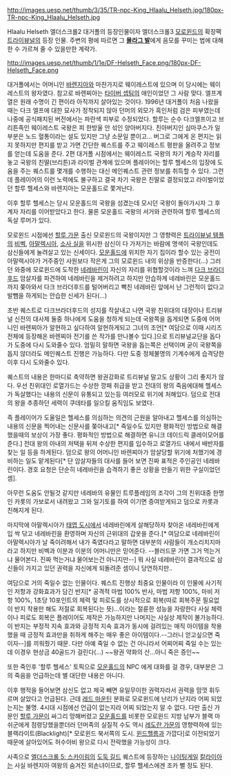 http://images.uesp.net/thumb/3/35/TR-npc-King_Hlaalu_Helseth.jpg/180px-TR-npc-King_Hlaalu_Helseth.jpg

Hlaalu Helseth
엘더스크롤2 대거폴의 등장인물이자 엘더스크롤3 [[모로윈드]]의 확장팩 [[트라이뷰널]]의 등장 인물. 주변의 평에 따르면 그 '''[[몰라그 발]]'''에게 음모를 꾸미는 법에 대해 한 수 가르쳐 줄 수 있을만한 계략가.

http://images.uesp.net/thumb/1/1e/DF-Helseth_Face.png/180px-DF-Helseth_Face.png

대거폴에서는 어머니인 [[바렌지아]]와 마찬가지로 웨이레스트에 있으며 이 당시에는 웨이레스트의 왕자였다. 참고로 바렌찌아는 [[타이버 셉팀]]의 애인이었던 그 사람 맞다. 엘프계열은 원래 수명이 긴 편이라 아직까지 살아있는 것이다. 
1996년 대거폴이 처음 나왔을때는 다크 엘프에 대한 묘사가 정착되지 않아 던머의 외모가 흑인처럼 검은 피부였는데 나중에 공식패치된 버전에서는 파란색 피부로 수정되었다. 할루는 순수 다크엘프이고 브리튼족인 웨이레스트 국왕은 피 한방울 안 섞인 양아버지다. 친아버지인 심마쿠스가 일부분은 노드 혈통이라는 설도 있지만 그냥 소문일 뿐이고...
버그로 그에게 온 편지는 읽지 못하지만 편지를 받고 가면 간단한 퀘스트를 주고 웨이레스트 평판을 올려주고 정보를 얻는데 도움을 준다.
2편 대거폴 시점에서는 웨이레스트 국왕의 차기 계승작 자리를 놓고 국왕의 친딸(브리튼)과 라이벌 관계에 있으며 플레이어는 할루 헬세스의 입장에 도움을 주는 퀘스트를 몇개를 수행하는 대신 메인퀘스트 관련 정보를 취득할 수 있다. 그런데 플레이어의 이런 노력에도 불구하고 결국 차기 국왕은 친딸로 결정되었고 라이벌이었던 할루 헬세스와 바렌지아는 모운홀드로 쫓겨난다. 

이후 할루 헬세스는 당시 모운홀드의 국왕을 섬겼는데 모시던 국왕이 돌아가시자 그 후계자 자리를 이어받았다고 한다. 물론 모운홀드 국왕의 서거와 관련하여 할루 헬세스의 독살 루머가 있다.


모로윈드 시점에선 [[할루 가문]] 출신 모로윈드의 국왕이지만 그 영향력은 [[트라이뷰널 템플]]의 [[비벡]], [[아말렉시아]], [[소사 실]]을 위시한 삼신이 다 가저가는 바람에 명색이 국왕인데도 삼신들에게 눌려살고 있는 신세이다. [[모운홀드]]에 위치한 자기 집이라 할수 있는 궁전이 아말렉시아가 거주중인 사원보다 작은게 그의 모로윈드 내의 위상을 반증한다(...)
그러던 와중에 모로윈드에 도착한 [[네레바린]]이 자신의 자리를 위협할것이라 느껴 [[다크 브라더후드]] 암살자를 파견하여 네레바린을 제거하려고 하지만 안습하게 네레바린은 모운홀드까지 쫒아와서 다크 브라더후드를 털어버리고 빡친 네레바린 앞에서 난 그런적이 없다고 발뺌을 하게되는 안습한 신세가 된다(...)

초반 퀘스트로 다크브라더후드의 성지를 작살내고 나면 국왕 친위대의 대장이나 트리뷰널 신전의 대사제 둘중 하나에게 도움을 청하게 되는데 국왕쪽을 돕게되면 도중에 어머니인 바렌찌아가 알현하고 싶다하여 알현하게되고 그녀의 조언[* 여담으로 이때 시리즈 전체에 등장해온 바렌찌아 전기를 쓴 작가를 만나볼수 있다.]으로 트리뷰널교단을 돕다가 도중에 다시 도와줄수 있다. 엄밀히 말하면 국왕을 돕는쪽은 선택이며 굳이 국왕쪽을 돕지 않더라도 메인퀘스트 진행은 가능하다. 다만 도중 정체불명의 기계수에게 습격당한 이후 다시 도와줄수 있다.

퀘스트의 내용은 한마디로 축약하면 왕권강화로 트리뷰널 말고도 상황이 그리 좋지가 않다. 우선 친위대인 로열가드는 수상한 깡패 취급을 받고 전대의 왕의 죽음에대해 헬세스가 독살했다는 내용의 신문이 유통되고 있는등 여러모로 위기에 처해있다. 덤으로 전대의 왕을 추종하던 세력이 쿠데타를 일으킬 움직임도 보였다.

즉 플레이어가 도울일은 헬세스를 의심하는 의견의 근원을 알아내고 헬세스를 의심하는 내용의 신문을 찍어내는 신문사를 쫒아내고[* 죽일수도 있지만 평화적인 방법으로 해결했을때의 보상이 가장 좋다. 평화적인 방법으로 해결하면 유니크 데이드릭 클레이모어를 준다.] 전대 왕의 아내의 저택을 뒤져 수상한 편지를 입수하고 로열가드 내에서 배반자를 찾는 일 등을 하게된다. 덤으로 왕의 어머니인 바렌찌아가 암살당할 위기에 처했기에 경비하는 일도 맡게된다[* 단 암살자들의 대사를 들어 보면 진짜 표적은 주인공인 네레바린이다. 경호 요청은 단순히 네레바린을 습격하기 좋은 상황을 만들기 위한 구실이었던 셈].

아무런 도움도 안될것 같지만 네레바의 유물인 트루플레임의 조각이 그의 친위대중 한명인 카롯의 가보로서 내려왔고 그와 일기토를 하여 이기면 증여받게되고 덤으로 카롯과 친해지게 된다.

마지막에 아말렉시아가 [[태엽 도시]]에서 네레바린에게 살해당하자 찾아온 네레바린에게 입 싹 닦고 네레바린을 환영하며 자신의 근위대의 갑옷을 준다.[* 여담으로 네레바린이 아말렉시아가 날 죽이려해서 내가 죽였다라고 말하면 대부분의 사람들이 개소리치지마라고 하지만 비벡과 이분과 이분의 어머니만은 믿어준다. --블러드문 가면 그거 먹는거냐 물어본다.  진짜 먹는거냐 물어보는건 아니지만--] 뭐 사실 네레바린이 결과적으로 삼신들이 가지고 있던 권력을 자신에게 되돌려준 셈이니 당연하지만.. 

여담으로 거의 죽일수 없는 인물이다. 퀘스트 진행상 최중요 인물이라 이 인물에 사기적인 저항과 강화효과가 담긴 반지[* 공격적 마법 100% 반사, 마법 저항 100%, 마비 저항 100%, 1초당 10포인트의 체력 및 피로도를 상시적으로 회복(따로 회복주문 필요없이 반지 착용만 해도 저절로 회복된다는 뜻)...이라는 절륜한 성능을 자랑한다 사실 체력이나 피로도 회복은 플레이어도 제작은 가능하지만 나머지는 사실상 제작이 불가능하다. 이 반지는 부정적 지속 효과와 긍정적 지속 효과가 동시에 걸려있는 매직 아이템을 착용했을 때 긍정적 효과만을 취하게 해주는 매우 좋은 아이템이다.--그러니 얻고싶으면 죽이자--]를 끼워줬기 때문. 다만 아예 죽일 수 없는 건 아니라서 어찌어찌 죽일 수는 있는데 이경우 현상금 40골드가 걸린다(...) ~~왕권 약화의 산...아니 죽은 증인~~ 

또한 죽인후 '할루 헬세스' 토픽으로 [[모운홀드]]의 NPC 에게 대화를 걸 경우, 대부분은 그의 죽음을 언급하는데 별 대단한 내용은 아니다.

이후 행적을 들어보면 삼신도 없고 제국 빼면 유일무이한 권력자라서 권력을 맘껏 휘두르며 살았다고 언급된다. 근데 [[레드 마운틴]] 분화로 모로윈드에 난리가 난지라 어찌 되었는지는 불명. 4시대 시점에선 언급이 없는지라 어찌 되었는지 알 수 없다. 다만 출신 가문인 [[할루 가문]]이 싸그리 망해버렸고 [[모운홀드]]를 비롯한 모로윈드 지방 남부가 블랙 마쉬군에게 점령당했을뿐더러 던머족의 실질적 수도 역시 [[레도란 가문]]의 영향력하에 있는 블랙라이트(Blacklight)[* 모로윈드 북서쪽의 도시. [[윈드헬름]]과 가깝다]로 이전되었기 때문에 살아있어도 허수아비 왕으로 다시 전락했을 가능성이 크다.

사족으로 [[엘더스크롤 5: 스카이림]]의 [[도둑 길드]] 퀘스트에 등장하는 [[나이팅게일]] [[칼라이아]]는 사실 바렌지아 여왕의 숨겨진 외손녀이므로, 할루 헬세스에겐 조카 뻘 정도 된다. 
